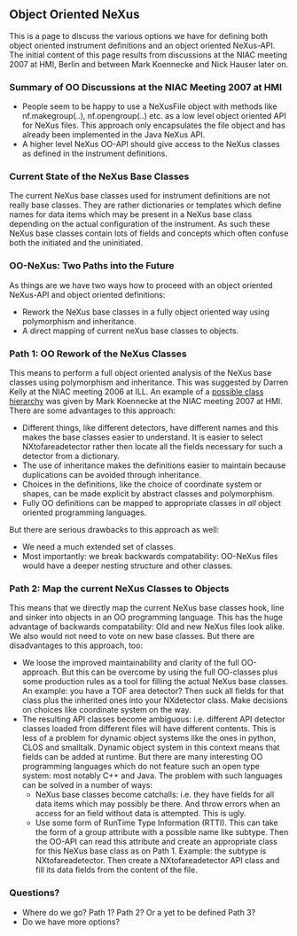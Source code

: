 == Object Oriented NeXus ==
This is a page to discuss the various options we have for defining both object oriented instrument definitions and an object oriented NeXus-API. The initial content of this page results from discussions at the NIAC meeting 2007 at HMI, Berlin and between Mark Koennecke and Nick Hauser later on. 

=== Summary of OO Discussions at the NIAC Meeting 2007 at HMI ===
* People seem to be happy to use a NeXusFile object with methods like nf.makegroup(..), nf.opengroup(..) etc. as a low level object oriented API for NeXus files. This approach only encapsulates the file object and has already been implemented in the Java NeXus API. 
* A higher level NeXus OO-API should give access to the NeXus classes as defined in the instrument definitions. 

=== Current State of the NeXus Base Classes ===
The current NeXus base classes used for instrument definitions are not really base classes. They are rather dictionaries or templates which define names for data items which may be present in a NeXus base class depending on the actual configuration of the instrument. As such these NeXus base classes contain lots of fields and concepts which often confuse both the initiated and the uninitiated.  

=== OO-NeXus: Two Paths into the Future ===
As things are we have two ways how to proceed with an object oriented NeXus-API and object oriented definitions:
* Rework the NeXus base classes in a fully object oriented way using polymorphism and inheritance.
* A direct mapping of current neXus base classes to objects.

=== Path 1: OO Rework of the NeXus Classes ===
This means to perform a full object oriented analysis of the NeXus base classes using polymorphism and inheritance. This was suggested by Darren Kelly at the NIAC meeting 2006 at ILL. An example of a [[media:NeXusOBJ.pdf|possible class hierarchy]] was given by Mark Koennecke at the NIAC meeting 2007 at HMI.   There are some advantages to this approach:
* Different things, like different detectors, have different names and this makes the base classes easier to understand. It is easier to select NXtofareadetector rather then locate all the fields necessary for such a detector from a dictionary. 
* The use of inheritance makes the definitions easier to maintain because duplications can be avoided through inheritance. 
* Choices in the definitions, like the choice of coordinate system or shapes, can be made explicit by abstract classes and polymorphism. 
* Fully OO definitions can be mapped to appropriate classes in  ''all'' object oriented programming languages. 

But there are serious drawbacks to this approach as well:
* We need a much extended set of classes.
* Most importantly: we break backwards compatability: OO-NeXus files would have a deeper nesting structure and other classes.

=== Path 2: Map the current NeXus Classes to Objects ===
This means that we directly map the current NeXus base classes hook, line and sinker into objects in an OO programming language. This has the huge advantage of backwards compatability: Old and new NeXus files look alike. We also would not need to vote on new base classes. But there are disadvantages to this approach, too:
* We loose the improved maintainability and clarity of the full OO-approach. But this can be overcome by using the full OO-classes plus some production rules as a tool for filling the actual NeXus base classes. An example: you have a TOF area detector? Then suck all fields for that class plus the inherited ones into your NXdetector class. Make decisions on choices like coordinate system on the way. 
* The resulting API classes become ambiguous: i.e. different API detector classes loaded from different files will have different contents. This is less of a problem for dynamic object systems like the ones in python, CLOS and smalltalk. Dynamic object system in this context means that fields can be added at runtime.  But there are many interesting OO programming languages which do not feature such an open type system: most notably C++ and Java. The problem with such languages can be solved in a number of ways:
** NeXus base classes become catchalls: i.e. they have fields for all data items which may possibly be there. And throw errors when an access for an field without data is attempted. This is ugly.
** Use some form of RunTime Type Information (RTTI). This can take the form of a group attribute with a possible name like subtype. Then the OO-API can read this attribute and create an appropriate class for this NeXus base class as on Path 1. Example: the subtype is NXtofareadetector. Then create a NXtofareadetector API class and fill its data fields from the content of the file.

=== Questions? ===
* Where do we go? Path 1? Path 2? Or a yet to be defined Path 3? 
* Do we have more options?